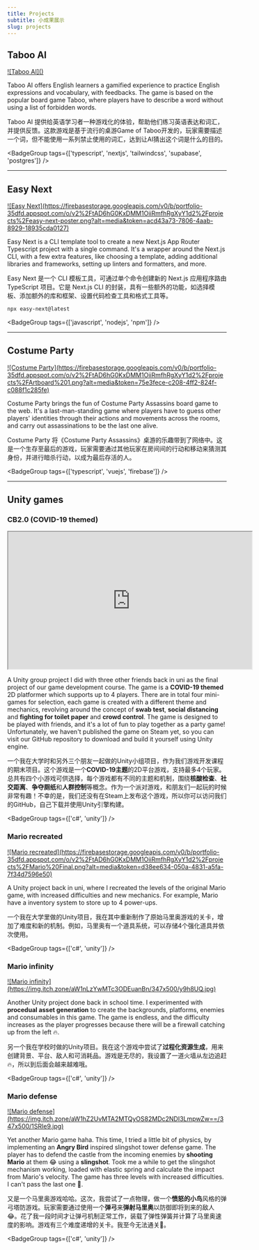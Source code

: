 ```yaml
---
title: Projects
subtitle: 小成果展示
slug: projects
---
```


## Taboo AI

<a href="https://taboo-ai.vercel.app" target="_blank">
![Taboo AI](<https://github.com/xmliszt/resources/blob/main/taboo-ai/images/v300/poster3.0(features).png?raw=true>)
</a>

Taboo AI offers English learners a gamified experience to practice English expressions and vocabulary, with feedbacks. The game is based on the popular board game Taboo, where players have to describe a word without using a list of forbidden words.

Taboo AI 提供给英语学习者一种游戏化的体验，帮助他们练习英语表达和词汇，并提供反馈。这款游戏是基于流行的桌游Game of Taboo开发的，玩家需要描述一个词，但不能使用一系列禁止使用的词汇，达到让AI猜出这个词是什么的目的。

<ExternalActionButtonLink href='https://taboo-ai.vercel.app' />

<BadgeGroup
  tags={['typescript', 'nextjs', 'tailwindcss', 'supabase', 'postgres']}
/>

---

## Easy Next

<a href='https://www.npmjs.com/package/easy-next' target='_blank'>
  ![Easy
  Next](https://firebasestorage.googleapis.com/v0/b/portfolio-35dfd.appspot.com/o/v2%2FtAD6hG0KxDMM1OiiRmfhRgXyY1d2%2Fprojects%2Feasy-next-poster.png?alt=media&token=acd43a73-7806-4aab-8929-18935cda0127)
</a>

Easy Next is a CLI template tool to create a new Next.js App Router Typescript project with a single command. It's a wrapper around the Next.js CLI, with a few extra features, like choosing a template, adding additional libraries and frameworks, setting up linters and formatters, and more.

Easy Next 是一个 CLI 模板工具，可通过单个命令创建新的 Next.js 应用程序路由 TypeScript 项目。它是 Next.js CLI 的封装，具有一些额外的功能，如选择模板、添加额外的库和框架、设置代码检查工具和格式工具等。

```bash title="easy-next usage | easy-next使用方法"
npx easy-next@latest
```

<ExternalActionButtonLink href='https://www.npmjs.com/package/easy-next' />

<BadgeGroup tags={['javascript', 'nodejs', 'npm']} />

---

## Costume Party

<a href='https://costume-party.web.app/' target='_blank'>
  ![Costume
  Party](https://firebasestorage.googleapis.com/v0/b/portfolio-35dfd.appspot.com/o/v2%2FtAD6hG0KxDMM1OiiRmfhRgXyY1d2%2Fprojects%2FArtboard%201.png?alt=media&token=75e3fece-c208-4ff2-824f-c088f1c285fe)
</a>

Costume Party brings the fun of Costume Party Assassins board game to the web. It's a last-man-standing game where players have to guess other players' identities through their actions and movements across the rooms, and carry out assassinations to be the last one alive.

Costume Party 将《Costume Party Assassins》桌游的乐趣带到了网络中。这是一个生存至最后的游戏，玩家需要通过其他玩家在房间间的行动和移动来猜测其身份，并进行暗杀行动，以成为最后存活的人。

<ExternalActionButtonLink href='https://costume-party.web.app/' />

<BadgeGroup tags={['typescript', 'vuejs', 'firebase']} />

---

## Unity games

### CB2.0 (COVID-19 themed)

<iframe
  width='560'
  height='315'
  src='https://www.youtube.com/embed/1vXQv4OH5wU?si=Gdg-p0VlOUUx-4sd'
  title='YouTube video player'
  allow='accelerometer; autoplay; clipboard-write; encrypted-media; gyroscope; picture-in-picture; web-share'
  allowFullScreen
></iframe>

A Unity group project I did with three other friends back in uni as the final project of our game development course. The game is a **COVID-19 themed** 2D platformer which supports up to 4 players. There are in total four mini-games for selection, each game is created with a different theme and mechanics, revolving around the concept of **swab test**, **social distancing** and **fighting for toilet paper** and **crowd control**. The game is designed to be played with friends, and it's a lot of fun to play together as a party game! Unfortunately, we haven't published the game on Steam yet, so you can visit our GitHub repository to download and build it yourself using Unity engine.

一个我在大学时和另外三个朋友一起做的Unity小组项目，作为我们游戏开发课程的期末项目。这个游戏是一个**COVID-19主题**的2D平台游戏，支持最多4个玩家。总共有四个小游戏可供选择，每个游戏都有不同的主题和机制，围绕**核酸检查**、**社交距离**、**争夺厕纸**和**人群控制**等概念。作为一个派对游戏，和朋友们一起玩的时候非常有趣！不幸的是，我们还没有在Steam上发布这个游戏，所以你可以访问我们的GitHub，自己下载并使用Unity引擎构建。

<ExternalActionButtonLink
  href='https://github.com/xmliszt/CB2.0'
  title='Download the game | 点这里下载'
/>

<BadgeGroup tags={['c#', 'unity']} />

### Mario recreated

<a href='https://xmliszt.itch.io/mario-final' target='_blank'>
  ![Mario
  recreated](https://firebasestorage.googleapis.com/v0/b/portfolio-35dfd.appspot.com/o/v2%2FtAD6hG0KxDMM1OiiRmfhRgXyY1d2%2Fprojects%2FMario%20Final.png?alt=media&token=d38ee634-050a-4831-a5fa-7f34d7596e50)
</a>

A Unity project back in uni, where I recreated the levels of the original Mario game, with increased difficulties and new mechanics. For example, Mario have a inventory system to store up to 4 power-ups.

一个我在大学里做的Unity项目，我在其中重新制作了原始马里奥游戏的关卡，增加了难度和新的机制。例如，马里奥有一个道具系统，可以存储4个强化道具并依次使用。

<ExternalActionButtonLink href='https://xmliszt.itch.io/mario-final' />

<BadgeGroup tags={['c#', 'unity']} />

### Mario infinity

<a href='https://xmliszt.itch.io/mario-infinity' target='_blank'>
  ![Mario
  infinity](https://img.itch.zone/aW1nLzYwMTc3ODEuanBn/347x500/y9h8UQ.jpg)
</a>

Another Unity project done back in school time. I experimented with **procedual asset generation** to create the backgrounds, platforms, enemies and consumables in this game. The game is endless, and the difficulty increases as the player progresses because there will be a firewall catching up from the left 🔥.

另一个我在学校时做的Unity项目。我在这个游戏中尝试了**过程化资源生成**，用来创建背景、平台、敌人和可消耗品。游戏是无尽的，我设置了一道火墙从左边追赶🔥，所以到后面会越来越难哦。

<ExternalActionButtonLink href='https://xmliszt.itch.io/mario-infinity' />

<BadgeGroup tags={['c#', 'unity']} />

### Mario defense

<a href='https://xmliszt.itch.io/mario-defense' target='_blank'>
  ![Mario
  defense](https://img.itch.zone/aW1hZ2UvMTA2MTQyOS82MDc2NDI3LmpwZw==/347x500/1SRIe9.jpg)
</a>

Yet another Mario game haha. This time, I tried a little bit of physics, by implementing an **Angry Bird** inspired slingshot tower defense game. The player has to defend the castle from the incoming enemies by **shooting Mario** at them 😂 using a **slingshot**. Took me a while to get the slingshot mechanism working, loaded with elastic spring and calculate the impact from Mario's velocity. The game has three levels with increased difficulties. I can't pass the last one 🥵.

又是一个马里奥游戏哈哈。这次，我尝试了一点物理，做一个**愤怒的小鸟**风格的弹弓塔防游戏。玩家需要通过使用一个**弹弓**来**弹射马里奥**以防御即将到来的敌人😂。花了我一段时间才让弹弓机制正常工作，装载了弹性弹簧并计算了马里奥速度的影响。游戏有三个难度递增的关卡。我至今无法通关🥵。

<ExternalActionButtonLink href='https://xmliszt.itch.io/mario-defense' />

<BadgeGroup tags={['c#', 'unity']} />
